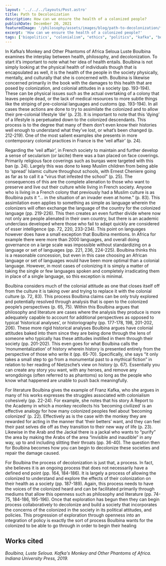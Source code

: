 ```yaml
---
layout: '../../../layouts/Post.astro'
title: Path to Decolonization
description: How can we ensure the health of a colonized people?
publishDate: December 20, 2021
featuredImage: '/philosophy/assets/images/blog/path-to-decolonization/featured.png'
excerpt: 'How can we ensure the health of a colonized people?'
tags: ['biopolitics', "colonialism", "ethics", "politics", "kafka", "book review"]
---
```


In Kafka’s Monkey and Other Phantoms of Africa Seloua Luste Boulbina examines the interplay between health, philosophy, and decolonization. To start it’s important to note what her idea of health entails. Boulbina is not simply looking at the physical health of individuals though that is encapsulated as well, it is the health of the people in the society physically, mentally, and culturally that she is concerned with. Boulbina is likewise concerned primarily in the book with the damages to this health that are posed by colonization, and colonial attitudes in a society (pp. 193-194). These can be physical issues such as the actual overtaking of a colony that leaves people dead, or the lack of medical resources to more subtle things like the striping of pre-colonial languages and customs (pp. 193-194). In all cases these actions are done to try to assimilate the colonized and to allow their pre-colonial lifestyle ‘die’ (p. 23). It is important to note that this ‘dying’ of a lifestyle is perpetuated down to the colonized descendants. This process is to the degree that many of them don’t even know their histories well enough to understand what they’ve lost, or what’s been changed (p. 212-219). One of the most salient examples she presents in more contemporary colonial practices in France is the ‘veil affair’ (p. 24). 

Regarding the ‘veil affair’, in French society to maintain and further develop a sense of secularism (or laicite) there was a ban placed on face coverings. Primarily religious face coverings such as burqas were targeted with this ban (p. 24). Largely this was done to keep Muslim children from being able to ‘spread’ Islamic culture throughout schools, with Ernest Cheniere going as far as to call it a “virus that infested the school” (p. 25). The consequences of this are the complete alienation to those who want to preserve and live out their culture while living in French society. Anyone who is living in a French colony that previously had a Muslim culture is as Boulbina puts it “… in the situation of an invader even at home.” (p. 83). This assimilation even applies to something as simple as language wherein the colonizers will often exchange the language of the country for the colonized language (pp. 219-226). This then creates an even further divide where now not only are people alienated in their own country, but there is an academic underclass developed where those who fail to adapt quickly are considered of esser intelligence (pp. 72, 220, 233-234). This point on languages however does have a small exception that Boulbina mentions. In Africa for example there were more than 2000 languages, and overall doing governance on a large scale was impossible without standardizing on a language or set of languages (pp. 221, 236, 224-225). Boulbina thinks this is a reasonable concession, but even in this case choosing an African language or set of languages would have been more optimal than a colonial language. However, in most cases of colonizing it is simply a matter of taking the single or few languages spoken and completely irradicating them in place of a single language, so this exception is minimal. 

Boulbina considers much of the colonial attitude as one that closes itself off from the culture it is taking over and trying to replace it with the colonial culture (p. 72, 83). This process Boulbina claims can be only truly explored and potentially resolved through analysis that is open to the colonized people’s perspectives (p. 65, 75). Within this Boulbina argues that philosophy and literature are cases where the analysis they produce is more adequately capable to account for additional perspectives as opposed to typical ‘historical analyses’, or historiography (pp. 177-178, 198, 201-202, 206). These more rigid historical analyses Boulbina argues have colonial attitudes baked into them since they are being done through the lens of someone who typically has these attitudes instilled in them through their society (pp. 201-202). This even goes for what Boulbina calls the ‘monumentalization’ of history wherein history is presented entirely from the perspective of those who write it (pp. 65-70). Specifically, she says “it only takes a small step to go from a monumental past to a mythical fiction” in relation to her reading of Nietzsche’s view on history (p. 67). Essentially you can create any story you want, with any heroes, and remove any wrongdoings (often referred to as phantoms) so long as the people who know what happened are unable to push back meaningfully. 

For literature Boulbina gives the example of Franz Kafka, who she argues in many of his works expresses the struggles associated with colonialism cohesively (pp. 22-24). For example, she notes that his story A Report to the Academy in which a monkey recollects his ‘becoming civilized’ is an effective analogy for how many colonized peoples feel about ‘becoming colonized’ (p. 22). Effectively as is the case with the monkey they are rewarded for acting in the manner that ‘their betters’ want, and they can feel their past selves die off as they transition to their new way of life (p. 23). Likewise in the Arab and the Jackal there is a jackal who wants to “purify” the area by making the Arabs of the area “invisible and inaudible” in any way, up to and including slitting their throats (pp. 36-40). The question then for Boulbina becomes how you can begin to decolonize these societies and repair the damage caused. 

For Boulbina the process of decolonization is just that, a process. In fact, she believes it is an ongoing process that does not necessarily have a defined end point (pp. 164, 184-186). It is largely a process of allowing the colonized to understand and explore the effects of their colonization on their health as a society (pp. 187-189). Again, this process needs to have the voices of the colonized heard and can be facilitated primarily through mediums that allow this openness such as philosophy and literature (pp. 74-75, 184-186, 195-196). Once that exploration has begun then they can begin process collaboratively to decolonize and build a society that incorporates the concerns of the colonized in the society in its political attitudes, and policies. This progression of exploration through openness into an integration of policy is exactly the sort of process Boulbina wants for the colonized to be able to go through in order to begin their healing

## Works cited 

*Boulbina, Luste Seloua. Kafka's Monkey and Other Phantoms of Africa. Indiana University Press, 2019.*